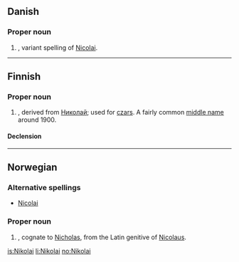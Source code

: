 ==Danish==

===Proper noun===
{{infl|da|proper noun}}

# {{given name|male|lang=da}}, variant spelling of [[Nicolai]].

----

==Finnish==

===Proper noun===
{{infl|fi|proper noun}}

# {{given name|male|lang=fi}}, derived from {{etyl|ru|fi}} [[Николай]]; used for [[czar]]s. A fairly common [[middle name]] around 1900.

====Declension====
{{fi-decl-voi|Nikola}}

----

==Norwegian==

===Alternative spellings===
* [[Nicolai]]

===Proper noun===
{{infl|no|proper noun}}

# {{given name|male|lang=no}}, cognate to [[Nicholas]], from the Latin genitive of [[Nicolaus]].

[[is:Nikolai]]
[[li:Nikolai]]
[[no:Nikolai]]